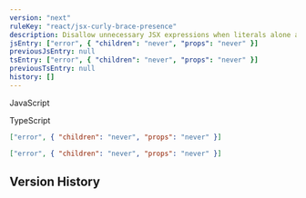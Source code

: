 ```yaml
---
version: "next"
ruleKey: "react/jsx-curly-brace-presence"
description: Disallow unnecessary JSX expressions when literals alone are sufficient or enfore JSX expressions on literals in JSX children or attributes
jsEntry: ["error", { "children": "never", "props": "never" }]
previousJsEntry: null
tsEntry: ["error", { "children": "never", "props": "never" }]
previousTsEntry: null
history: []
---
```


<Tabs defaultValue="js">

<TabsList>
  <TabsTrigger value="js">
    <div className="flex gap-2 items-center">
      <RuleLevelIcon level="error" />
      <p>JavaScript</p>
    </div>
  </TabsTrigger>
  <TabsTrigger value="ts">
    <div className="flex gap-2 items-center">
      <RuleLevelIcon ts level="error" />
      <p>TypeScript</p>
    </div>
  </TabsTrigger>
</TabsList>

<TabsContent value="js">

```json
["error", { "children": "never", "props": "never" }]
```

</TabsContent>

<TabsContent value="ts">

```json
["error", { "children": "never", "props": "never" }]
```

</TabsContent>

</Tabs>

## Version History

<RuleHistory ruleKey="react/jsx-curly-brace-presence" />
